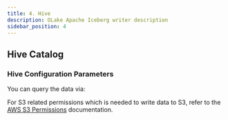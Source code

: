 ```yaml
---
title: 4. Hive
description: OLake Apache Iceberg writer description
sidebar_position: 4
---
```


## Hive Catalog

<HiveIcebergWriterConfig/>

### Hive Configuration Parameters

<HiveIcebergWriterConfigDetails/>


You can query the data via:

<CatalogQuery/>


For S3 related permissions which is needed to write data to S3, refer to the [AWS S3 Permissions](../../s3/overview#iam-permissions-required) documentation.